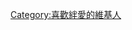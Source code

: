 {{Userbox-2
  |border-c = pink
  |border-s = 2
  |id1-c     = #FFFFFF
  |id1-s     = 10
  |id1-fc    = Pink
  |id2-c     = #FFFFFF
  |id2-s     = 
  |id2-fc    = Pink
  |info-c   = pink
  |info-s   = 9
  |info-fc  = #FFFFFF
  |id1       = キズナ<br />アイ
  |id2       = AI
  |info     =這個用戶喜歡[[絆愛|<span style="color:white;">Kizuna AI</span>]]
  |nocat    = {{{nocat|}}}
}}<includeonly>[[Category:喜歡絆愛的維基人]]</includeonly>
